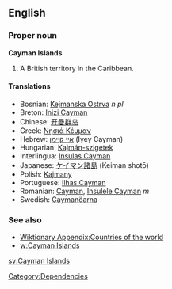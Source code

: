 ==English==
===Proper noun===
'''Cayman Islands'''

#A British territory in the Caribbean.

====Translations====

*Bosnian: [[Kejmanska Ostrva]] ''n pl''
*Breton: [[Inizi Cayman]]
*Chinese: [[开曼群岛]]
*Greek: [[Νησιά Κέυμαν]]
*Hebrew: [[איי קיימן]] (Iyey Cayman)
*Hungarian: [[Kajmán-szigetek]]
*Interlingua: [[Insulas Cayman]]
*Japanese: [[ケイマン諸島]] (Keiman shotō)
*Polish: [[Kajmany]]
*Portuguese: [[Ilhas Cayman]]
*Romanian: [[Cayman]], [[Insulele Cayman]] ''m''
*Swedish: [[Caymanöarna]]

===See also===
*[[Wiktionary Appendix:Countries of the world]]
*[[w:Cayman Islands]]

[[Category:Dependencies]]

[[sv:Cayman Islands]]